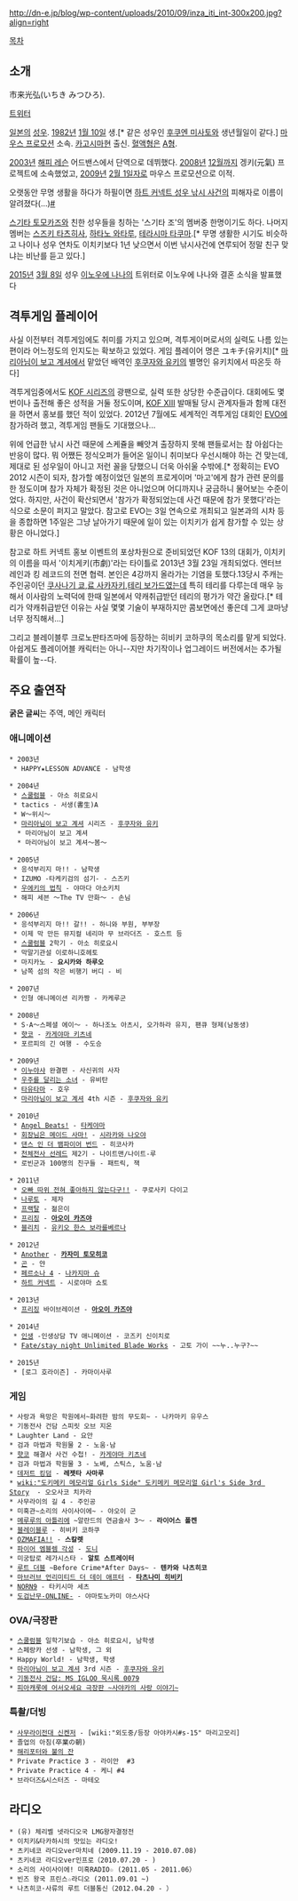 http://dn-e.jp/blog/wp-content/uploads/2010/09/inza_iti_int-300x200.jpg?align=right 

[[목차]]

== 소개 ==
市来光弘(いちき みつひろ).

[http://twitter.com/mitsuhiroichiki 트위터]

[[일본]]의 [[성우]]. [[1982년]] [[1월 10일]] 생.[* 같은 성우인 [[후쿠엔 미사토]]와 생년월일이 같다.] [[마우스 프로모션]] 소속. [[카고시마]]현 출신. [[혈액형]]은 [[A형]].

[[2003년]] [[해피 레슨]] 어드밴스에서 단역으로 데뷔했다. [[2008년]] [[12월]]까지 겡키(元氣) 프로젝트에 소속했었고, [[2009년]] [[2월 1일]]자로 마우스 프로모션으로 이적.

오랫동안 무명 생활을 하다가 하필이면 [[하트 커넥트 성우 낚시 사건]]의 피해자로 이름이 알려졌다(…)[http://ameblo.jp/garoumow/entry-11344293982.html #]

[[스기타 토모카즈]]와 친한 성우들을 칭하는 '스기타 조'의 멤버중 한명이기도 하다. 나머지 멤버는 [[스즈키 타츠히사]], [[하타노 와타루]], [[테라시마 타쿠마]].[* 무명 생활한 시기도 비슷하고 나이나 성우 연차도 이치키보다 1년 낮으면서 이번 낚시사건에 연루되어 정말 친구 맞냐는 비난를 듣고 있다.]

[[2015년]] [[3월 8일]] 성우 [[이노우에 나나]]의 트위터로 이노우에 나나와 결혼 소식을 발표했다

== 격투게임 플레이어 ==
사실 이전부터 격투게임에도 취미를 가지고 있으며, 격투게이머로서의 실력도 나름 있는 편이라 어느정도의 인지도는 확보하고 있었다. 게임 플레이어 명은 ユキチ(유키치)[* [[마리아님이 보고 계셔]]에서 맡았던 배역인 [[후쿠자와 유키]]의 별명인 유키치에서 따온듯 하다]

격투게임중에서도 [[KOF 시리즈]]의 광팬으로, 실력 또한 상당한 수준급이다. 대회에도 몇번이나 출전해 좋은 성적을 거둘 정도이며, [[KOF XIII]] 발매될 당시 관계자들과 함께 대전을 하면서 홍보를 했던 적이 있었다. 2012년 7월에도 세계적인 격투게임 대회인 [[EVO]]에 참가하려 했고, 격투게임 팬들도 기대했으나...

위에 언급한 낚시 사건 때문에 스케쥴을 빼앗겨 출장하지 못해 팬들로서는 참 아쉽다는 반응이 많다. 뭐 어쨌든 정식오퍼가 들어온 일이니 취미보다 우선시해야 하는 건 맞는데, 제대로 된 성우일이 아니고 저런 꼴을 당했으니 더욱 아쉬울 수밖에.[* 정확히는 EVO 2012 시즌이 되자, 참가할 예정이었던 일본의 프로게이머 '마고'에게 참가 관련 문의를 한 정도이며 참가 자체가 확정된 것은 아니었으며 어디까지나 궁금하니 물어보는 수준이었다. 하지만, 사건이 확산되면서 '참가가 확정되었는데 사건 때문에 참가 못했다'라는 식으로 소문이 퍼지고 말았다. 참고로 EVO는 3일 연속으로 개최되고 일본과의 시차 등을 종합하면 1주일은 그냥 날아가기 때문에 일이 있는 이치키가 쉽게 참가할 수 있는 상황은 아니었다.]

참고로 하트 커넥트 홍보 이벤트의 포상차원으로 준비되었던 KOF 13의 대회가, 이치키의 이름을 따서 '이치게키(市劇)'라는 타이틀로 2013년 3월 23일 개최되었다. 엔터브레인과 킹 레코드의 전면 협력. 본인은 4강까지 올라가는 기염을 토했다.13당시 주캐는 주인공이던 [[쿠사나기 쿄]],[[료 사카자키]],[[테리 보가드]]였는데 특히 테리를 다루는데 매우 능해서 이사람의 노력덕에 한때 일본에서 약캐취급받던 테리의 평가가 약간 올랐다.[* 테리가 약캐취급받던 이유는 사실 몇몇 기술이 부재하지만 콤보면에선 좋은데 그게 쿄마냥 너무 정직해서...]

그리고 블레이블루 크로노판타즈마에 등장하는 히비키 코하쿠의 목소리를 맡게 되었다. 아쉽게도 플레이어블 캐릭터는 아니--지만 차기작이나 업그레이드 버전에서는 추가될 확률이 높--다.

== 주요 출연작 ==
'''굵은 글씨'''는 주역, 메인 캐릭터

=== 애니메이션 ===
 * 2003년
  * HAPPY★LESSON ADVANCE - 남학생

 * 2004년
  * [[스쿨럼블]] - 아소 히로요시
  * tactics - 서생(書生)A
  * W〜위시〜
  * [[마리아님이 보고 계셔]] 시리즈 - [[후쿠자와 유키]] 
   * 마리아님이 보고 계셔
   * 마리아님이 보고 계셔〜봄〜

 * 2005년
  * 응석부리지 마!! - 남학생
  * IZUMO -타케키검의 섬기- - 스즈키
  * [[우에키의 법칙]] - 야마다 아소키치
  * 해피 세븐 〜The TV 만화〜 - 손님

 * 2006년
  * 응석부리지 마!! 갈!! - 하니와 부원, 부부장
  * 이제 막 만든 뮤지컬 네리마 무 브라더즈 - 호스트 등
  * [[스쿨럼블]] 2학기 - 아소 히로요시
  * 막말기관설 이로하니호헤토 
  * 마지카노 - '''요시카와 하루오'''
  * 남쪽 섬의 작은 비행기 버디 - 비

 * 2007년
  * 인형 애니메이션 리카짱 - 카케루군

 * 2008년
  * S·A〜스페셜 에이〜 - 하나조노 아츠시, 오가하라 유지, 팬큐 형제(남동생)
  * [[햣코]] - [[카게야마 키츠네]]
  * 포르피의 긴 여행 - 수도승

 * 2009년
  * [[이누야샤]] 완결편 - 사신귀의 사자
  * [[우주를 달리는 소녀]] - 유비탄
  * [[타유타마]] - 호우
  * [[마리아님이 보고 계셔]] 4th 시즌 - [[후쿠자와 유키]]

 * 2010년
  * [[Angel Beats!]] - [[타케야마]]
  * [[회장님은 메이드 사마!]] - [[시라카와 나오야]]
  * [[댄스 인 더 뱀파이어 번드]] - 히코사카
  * [[천체전사 선레드]] 제2기 - 나이트맨/나이트-루
  * 로빈군과 100명의 친구들 - 패트릭, 잭

 * 2011년
  * [[오빠 따위 전혀 좋아하지 않는다구!!]] - 쿠로사키 다이고
  * [[나루토]] - 제자
  * [[프랙탈]] - 젊은이
  * [[프리징]] - '''[[아오이 카즈야]]'''
  * [[블리치]] - [[유키오 한스 보라를베르나]]

 * 2012년
  * [[Another]] - '''[[카자미 토모히코]]'''
  * [[곤]] - 얀
  * [[페르소나 4]] - [[나카지마 슈]]
  * [[하트 커넥트]] - 시로야마 쇼토

 * 2013년
  * [[프리징]] 바이브레이션 - '''[[아오이 카즈야]]'''

 * 2014년
  * [[인생(라이트 노벨)|인생]] -인생상담 TV 애니메이션 - 코즈키 신이치로
  * [[Fate/stay night Unlimited Blade Works]] - 고토 가이 ~~누..누구?~~

 * 2015년
  * [로그 호라이즌] - 카마이사루

=== 게임 ===
 * 사랑과 욕망은 학원에서~화려한 밤의 무도회~ - 나카마키 유우스
 * 기동전사 건담 스피릿 오브 지온
 * Laughter Land - 요안
 * 검과 마법과 학원물 2 - 노움·남
 * [[햣코]] 해결사 사건 수첩! - [[카게야마 키츠네]]
 * 검과 마법과 학원물 3 - 노베, 스틱스, 노움·남
 * [[데저트 킹덤]] - '''레젯타 사마루'''
 * [[wiki:"도키메키 메모리얼 Girls Side" 도키메키 메모리얼 Girl's Side 3rd Story]]  - 오오사코 치카라
 * 사무라이의 길 4 - 주인공
 * 미혹관~소리의 사이사이에~ - 야오이 군
 * [[메루루의 아틀리에]] ~알란드의 연금술사 3〜 - '''라이어스 폴켄'''
 * [[블레이블루]] - 히비키 코하쿠
 * [[OZMAFIA!!]] - '''스칼렛'''
 * [[파이어 엠블렘 각성]] - [[도니(파이어 엠블렘)|도니]]
 * 미궁탑로 레가시스타 - '''알토 스트레이터'''
 * [[루트 더블]] ~Before Crime*After Days~ - '''텐카와 나츠히코'''
 * [[마브러브 언리미티드 더 데이 애프터]] - '''[[타츠나미 히비키]]'''
 * [[NORN9]] - 타키시마 세츠
 * [[도검난무-ONLINE-]] - 야마토노카미 야스사다

=== OVA/극장판 ===
 * [[스쿨럼블]] 일학기보습 - 아소 히로요시, 남학생
 * 스페랑카 선생 - 남학생, 그 외
 * Happy World! - 남학생, 학생
 * [[마리아님이 보고 계셔]] 3rd 시즌 - [[후쿠자와 유키]]
 * [[기동전사 건담: MS IGLOO 묵시록 0079]]
 * [[피아캐롯에 어서오세요 극장판 ~사야카의 사랑 이야기~]]

=== 특촬/더빙 ===
 * [[사무라이전대 신켄저]] - [wiki:"외도중/등장 아야카시#s-15" 마리고모리]
 * 졸업의 아침(卒業の朝)
 * [[해리포터와 불의 잔]]
 * Private Practice 3 - 라이안  #3
 * Private Practice 4 - 케니 #4
 * 브라더즈&시스터즈 - 마테오

== 라디오 ==
 * (유) 체리벨 넷라디오국 LMG왕자결정전
 * 이치키&타카하시의 맛있는 라디오!
 * 츠키네코 라디오ver마치네 (2009.11.19 - 2010.07.08) 
 * 츠키네코 라디오ver인프로（2010.07.20 - )
 * 소리의 사이사이에! 미혹RADIO☆ (2011.05 - 2011.06）
 * 빈즈 왕국 프린스☆라디오 (2011.09.01 ~)
 * 나츠히코·사류의 루트 더블통신（2012.04.20 - ）
